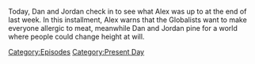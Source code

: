 {{DEFAULTSORT:
    #_EPISODE_0838:August 11, 2023
}}{{Episode
    | title           = August 11, 2023
    | caption         = Listen to this episode on [https://knowledgefight.libsyn.com/838-august-11-2023 Libsyn] [https://open.spotify.com/episode/6vIlj0ijT0qttVPA4QzijM Spotify], Read the [[Transcript/838: August 11, 2023|Unofficial Transcript]], View discussion on [https://reddit.com/15qm91z Reddit]
    | episodeNumber   = 838
    | length          = 01:32:20
    | airDate         = August 14, 2023
    | coverageDate    = August 11, 2023
    | episodeType     = [[:Category:Present Day|Present Day]]
    | previousEpisode = [[837: March 11, 2004]]
    | nextEpisode     = [[839: August 16, 2023]]
}}

{{Stub}}

Today, Dan and Jordan check in to see what Alex was up to at the end of last week.  In this installment, Alex warns that the Globalists want to make everyone allergic to meat, meanwhile Dan and Jordan pine for a world where people could change height at will.

[[Category:Episodes]]
[[Category:Present Day]]
